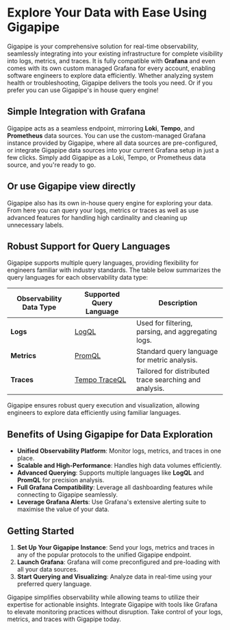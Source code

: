 
# Explore Your Data with Ease Using Gigapipe

Gigapipe is your comprehensive solution for real-time observability, seamlessly integrating into your existing infrastructure for complete visibility into logs, metrics, and traces. It is fully compatible with **Grafana** and even comes with its own custom managed Grafana for every account, enabling software engineers to explore data efficiently. Whether analyzing system health or troubleshooting, Gigapipe delivers the tools you need. Or if you prefer you can use Gigapipe's in house query engine!

## Simple Integration with Grafana

Gigapipe acts as a seamless endpoint, mirroring **Loki**, **Tempo**, and **Prometheus** data sources. You can use the custom-managed Grafana instance provided by Gigapipe, where all data sources are pre-configured, or integrate Gigapipe data sources into your current Grafana setup in just a few clicks. Simply add Gigapipe as a Loki, Tempo, or Prometheus data source, and you're ready to go.

## Or use Gigapipe view directly

Gigapipe also has its own in-house query engine for exploring your data. From here you can query your logs, metrics or traces as well as use advanced features for handling high cardinality and cleaning up unnecessary labels.

## Robust Support for Query Languages

Gigapipe supports multiple query languages, providing flexibility for engineers familiar with industry standards. The table below summarizes the query languages for each observability data type:

| **Observability Data Type** | **Supported Query Language**                  | **Description**                                                   |
|-----------------------------|-----------------------------------------------|-------------------------------------------------------------------|
| **Logs**                    | [LogQL](https://grafana.com/docs/loki/latest/logql/) | Used for filtering, parsing, and aggregating logs.               |
| **Metrics**                 | [PromQL](https://prometheus.io/docs/prometheus/latest/querying/basics/) | Standard query language for metric analysis.                     |
| **Traces**                  | [Tempo TraceQL](https://grafana.com/docs/tempo/latest/querying/) | Tailored for distributed trace searching and analysis.           |

Gigapipe ensures robust query execution and visualization, allowing engineers to explore data efficiently using familiar languages.

## Benefits of Using Gigapipe for Data Exploration

- **Unified Observability Platform**: Monitor logs, metrics, and traces in one place.
- **Scalable and High-Performance**: Handles high data volumes efficiently.
- **Advanced Querying**: Supports multiple languages like **LogQL** and **PromQL** for precision analysis.
- **Full Grafana Compatibility**: Leverage all dashboarding features while connecting to Gigapipe seamlessly.
- **Leverage Grafana Alerts**: Use Grafana's extensive alerting suite to maximise the value of your data.

## Getting Started

1. **Set Up Your Gigapipe Instance**: Send your logs, metrics and traces in any of the popular protocols to the unified Gigapipe endpoint.
2. **Launch Grafana**: Grafana will come preconfigured and pre-loading with all your data sources.
3. **Start Querying and Visualizing**: Analyze data in real-time using your preferred query language.

 <SmoothIframe src="https://app.arcade.software/share/xWio6WS465J42XseY3Fr" height="550px" />

Gigapipe simplifies observability while allowing teams to utilize their expertise for actionable insights. Integrate Gigapipe with tools like Grafana to elevate monitoring practices without disruption. Take control of your logs, metrics, and traces with Gigapipe today.
